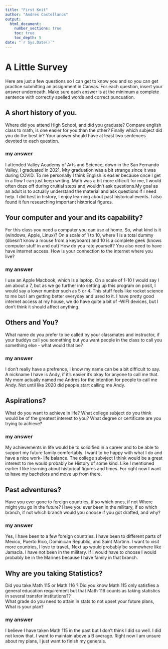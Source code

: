 ```yaml
---
title: "First Knit"
author: "Andres Castellanos"
output: 
  html_document:
    number_sections: true
    toc: true
    toc_depth: 5
date: "`r Sys.Date()`"   
---
```


# A Little Survey

Here are just a few questions so I can get to know you and so you can get practice submitting an assignment in Canvas.  For each question, insert your answer underneath. Make sure each answer is at the minimum a complete sentence with correctly spelled words and correct puncuation. 

## A short history of you.  
Where did you attend High School, and did you graduate? Compare english class to math, is one easier for you than the other? Finally which subject did you do the best in? Your answer should have at least two sentences devoted to each question.  
  
### my answer     
  
I attended Valley Academy of Arts and Science, down in the San Fernando Valley, I graduated in 2021. Mty graduation was a bit strange since it was during COVID. To me personally I think English is easier because once I get in a flow I can just keep writing. Math was a bit more dificult for me, I would often doze off during cruitial steps and wouldn't ask questions.My goal as an adult is to actually understand the material and ask questions if I need help. I did best in history, I enjoy learning about past historical events. I also found it fun researching important historical figures.
     


## Your computer and your and its capability?  
 For this class  you need a computer you can use at home.  So, what kind is it (windows, Apple, Linux)?  On a scale of 1 to 10, where 1 is a total dummy (doesn't know a mouse from a keyboard) and 10 is a complete geek (knows computer stuff in and out) How do you rate yourself?  You also need to have have internet access. How is your connection to the internet where you live?

### my answer   
  
   I use an Apple Macbook, which is a laptop. On a scale of 1-10 I would say I am about a 7, but as we go further into setting up this program on posit, I would say a lower number such as 5 or 4. This stuff feels like rocket science to me but I am getting better everyday and used to it. I have pretty good internet access at my house, we do have quite a bit of -WIFI devices, but I don't think it should affect anything. 

## Others and You?   
What name do you prefer to be called by your classmates and instructor, if your buddys call you something but you want people in the class to call you something else - what would that be? 

### my answer     
  
   
 I don't really have a prefrence, I know my name can be a bit difficult to say. A nickname I have is Andy, if it's easier it's okay for anyone to call me that. My mom actually named me Andres for the intention for people to call me Andy. Not until like 2020 did people start calling me Andy. 




## Aspirations?   
What do you want to achieve in life?  What college subject do you think would be of the greatest interest to you? What degree or certificate are you trying to achieve?

### my answer     
  
   
 My achievements in life would be to solidified in a career and to be able to support my future family comfortably. I want to be happy with what I do and have a nice work- life balance. The college subvject I think would be a great interest to me would probably be History of some kind. Like I mentioned earlier I like learning about historical figures and times. For right now I want to have my bachelors and move up from there.




## Past adventures?  
Have you ever gone to foreign countries, if so which ones, if not Where might you go in the future?  Have you ever been in the military, if so which branch, if not which branch would you choose if you got drafted, and why?

### my answer     
  
   
  Yes, I have been to a few foreign countries. I have been to different parts of Mexico, Puerto Rico, Dominican Republic, and Saint Martinn. I want to visit more countries, I love to travel., Next up would probably be somewhere like Jamacia. I have not been in the military. If I would have to choose I would probably be in the Marines because I have family in that branch.   
  




## Why are you taking Statistics?  
Did you take Math 115 or Math 116 ?  Did you know Math 115 only satisfies a general education requirement but that Math 116 counts as taking statistics in several transfer institutions??  
What grade do you need to attain in stats to not upset your future plans, What is your plan?  
 

### my answer     
  
   I believe I have taken Math 115 in the past but I don't think I did so well. I did not know that. I want to maintain above a B average. Right now I am unsure about my plans, I just want to finish my generals.
 






  




